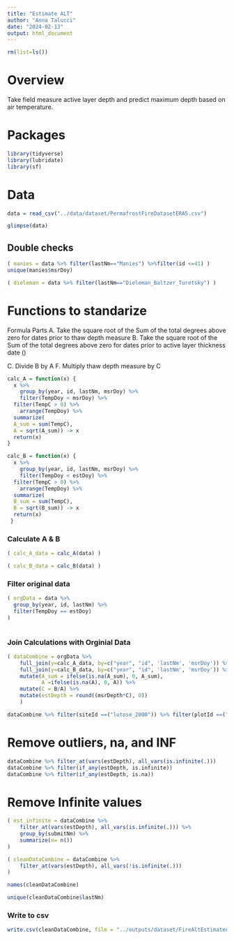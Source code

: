 ```yaml
---
title: "Estimate ALT"
author: "Anna Talucci"
date: "2024-02-13"
output: html_document
---
```


```r
rm(list=ls())
```

# Overview

Take field measure active layer depth and predict maximum depth based on air temperature.

# Packages

```r
library(tidyverse)
library(lubridate)
library(sf)
```

# Data

```r
data = read_csv("../data/dataset/PermafrostFireDatasetERA5.csv")
```

```r
glimpse(data)
```

## Double checks

```r
( manies = data %>% filter(lastNm=="Manies") %>%filter(id <=41) )
unique(manies$msrDoy)
```

```r
( dieleman = data %>% filter(lastNm=="Dieleman_Baltzer_Turetsky") ) 
```

# Functions to standarize

Formula Parts 
A. Take the square root of the Sum of the total degrees above zero for dates prior to thaw depth measure
B. Take the square root of the Sum of the total degrees above zero for dates prior to active layer thickness date ()

C. Divide B by A
F. Multiply thaw depth measure by C

```r
calc_A = function(x) {
  x %>% 
    group_by(year, id, lastNm, msrDoy) %>%
    filter(TempDoy < msrDoy) %>%
  filter(TempC > 0) %>%
    arrange(TempDoy) %>%
  summarize( 
  A_sum = sum(TempC),
  A = sqrt(A_sum)) -> x
  return(x)
}

```


```r

calc_B = function(x) {
  x %>% 
    group_by(year, id, lastNm, msrDoy) %>%
    filter(TempDoy < estDoy) %>%
  filter(TempC > 0) %>%
    arrange(TempDoy) %>%
  summarize( 
  B_sum = sum(TempC),
  B = sqrt(B_sum)) -> x
  return(x)
 }
```

### Calculate A & B

```r
( calc_A_data = calc_A(data) )
```

```r
( calc_B_data = calc_B(data) )
```

### Filter original data 

```r
( orgData = data %>% 
  group_by(year, id, lastNm) %>%
  filter(TempDoy == estDoy)
)
  
```

### Join Calculations with Orginial Data

```r
( dataCombine = orgData %>% 
    full_join(y=calc_A_data, by=c("year", "id", 'lastNm', 'msrDoy')) %>%
    full_join(y=calc_B_data, by=c("year", "id", 'lastNm', 'msrDoy')) %>%
    mutate(A_sum = ifelse(is.na(A_sum), 0, A_sum),
           A =ifelse(is.na(A), 0, A)) %>%
    mutate(C = B/A) %>%
    mutate(estDepth = round((msrDepth*C), 0)) 
    )
```

```r
dataCombine %>% filter(siteId ==("lutose_2000")) %>% filter(plotId ==("4-8")) %>% filter(fireYr==2000) %>% filter(year==2015) %>% write_csv(., "..//outputs/Table3.csv")
```

# Remove outliers, na, and INF

```r
dataCombine %>% filter_at(vars(estDepth), all_vars(is.infinite(.)))
dataCombine %>% filter(if_any(estDepth, is.infinite))
dataCombine %>% filter(if_any(estDepth, is.na))
```

# Remove Infinite values

```r
( est_infinite = dataCombine %>% 
    filter_at(vars(estDepth), all_vars(is.infinite(.))) %>%
    group_by(submitNm) %>%
    summarize(n= n())
)
```
```r
( cleanDataCombine = dataCombine %>% 
    filter_at(vars(estDepth), all_vars(!is.infinite(.))) 
)
```

```r
names(cleanDataCombine)
```

```r
unique(cleanDataCombine$lastNm)
```

### Write to csv

```r
write.csv(cleanDataCombine, file = "../outputs/dataset/FireAltEstimated.csv", row.names=FALSE)
```

